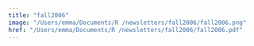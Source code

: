 ```yaml
---
title: "fall2006"
image: "/Users/emma/Documents/R /newsletters/fall2006/fall2006.png"
href: "/Users/emma/Documents/R /newsletters/fall2006/fall2006.pdf"
---
```

